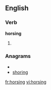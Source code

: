 ==English==

===Verb===
'''horsing'''

# {{present participle of|[[horse]]}}

===Anagrams===
* {{alphagram|ghinors}}
* [[shoring#English|shoring]]

[[fr:horsing]]
[[vi:horsing]]